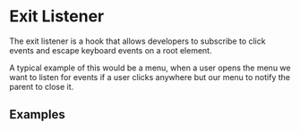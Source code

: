 
# Exit Listener

The exit listener is a hook that allows developers to subscribe to
click events and escape keyboard events on a root element.

A typical example of this would be a menu, when a user opens the menu we want
to listen for events if a user clicks anywhere but our menu to notify
the parent to close it.

## Examples
<StoryRenderer path="components/ExitListener.story.tsx" name="Simple" storybookKey="utils-exit-listener--simple" />

